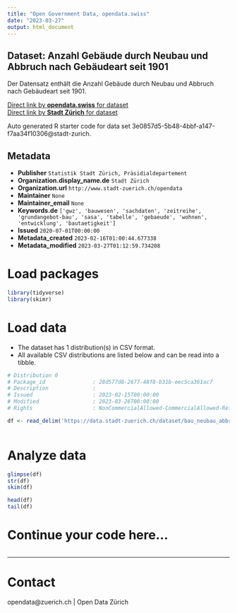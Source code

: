 ```yaml
---
title: "Open Government Data, opendata.swiss"
date: "2023-03-27"
output: html_document
---
```


## Dataset: Anzahl Gebäude durch Neubau und Abbruch nach Gebäudeart seit 1901

Der Datensatz enthält die Anzahl Gebäude durch Neubau und Abbruch nach Gebäudeart seit 1901.

[Direct link by **opendata.swiss** for dataset](https://opendata.swiss/de/dataset/anzahl-gebaude-durch-neubau-und-abbruch-nach-gebaudeart-seit-1901)<br>
[Direct link by **Stadt Zürich** for dataset](https://data.stadt-zuerich.ch/dataset/bau_neubau_abbruch_geb_gebaeudeart_jahr_od5064)

Auto generated R starter code for data set 3e0857d5-5b48-4bbf-a147-f7aa34f10306@stadt-zurich.

## Metadata

- **Publisher** `Statistik Stadt Zürich, Präsidialdepartement`
- **Organization.display_name.de** `Stadt Zürich`
- **Organization.url** `http://www.stadt-zuerich.ch/opendata`
- **Maintainer** `None`
- **Maintainer_email** `None`
- **Keywords.de** `['gwz', 'bauwesen', 'sachdaten', 'zeitreihe', 'grundangebot-bau', 'sasa', 'tabelle', 'gebaeude', 'wohnen', 'entwicklung', 'bautaetigkeit']`
- **Issued** `2020-07-01T00:00:00`
- **Metadata_created** `2023-02-16T01:00:44.677338`
- **Metadata_modified** `2023-03-27T01:12:59.734208`


# Load packages

```r

library(tidyverse)
library(skimr)

```

# Load data

-   The dataset has 1 distribution(s) in CSV format.
-   All available CSV distributions are listed below and can be read into a tibble.

```r

# Distribution 0
# Package_id               : 28d577d8-2677-48f8-b31b-eec5ca361ac7
# Description              : 
# Issued                   : 2023-02-15T00:00:00
# Modified                 : 2023-03-26T00:00:00
# Rights                   : NonCommercialAllowed-CommercialAllowed-ReferenceNotRequired

df <- read_delim('https://data.stadt-zuerich.ch/dataset/bau_neubau_abbruch_geb_gebaeudeart_jahr_od5064/download/BAU506OD5064.csv')



```

# Analyze data

```r

glimpse(df)
str(df)
skim(df)

head(df)
tail(df)

```

# Continue your code here...

```r

```

------------------------------------------------------------------------

# Contact

opendata@zuerich.ch | Open Data Zürich
